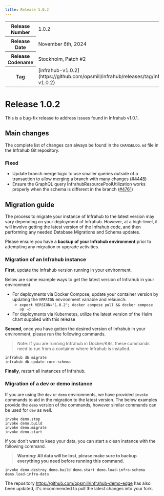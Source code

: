 ```yaml
---
title: Release 1.0.2
---
```

<table>
  <tbody>
    <tr>
      <th>Release Number</th>
      <td>1.0.2</td>
    </tr>
    <tr>
      <th>Release Date</th>
      <td>November 6th, 2024</td>
    </tr>
    <tr>
      <th>Release Codename</th>
      <td>Stockholm, Patch #2</td>
    </tr>
    <tr>
      <th>Tag</th>
      <td>[infrahub-v1.0.2](https://github.com/opsmill/infrahub/releases/tag/infrahub-v1.0.2)</td>
    </tr>
  </tbody>
</table>

# Release 1.0.2

This is a bug-fix release to address issues found in Infrahub v1.0.1.

## Main changes

The complete list of changes can always be found in the `CHANGELOG.md` file in the Infrahub Git repository.

### Fixed

- Update branch merge logic to use smaller queries outside of a transaction to allow merging a branch with many changes ([#4448](https://github.com/opsmill/infrahub/issues/4448))
- Ensure the GraphQL query InfrahubResourcePoolUtilization works properly when the schema is different in the branch ([#4761](https://github.com/opsmill/infrahub/issues/4761))

## Migration guide

The process to migrate your instance of Infrahub to the latest version may vary depending on your deployment of Infrahub.
However, at a high-level, it will involve getting the latest version of the Infrahub code, and then performing any needed Database Migrations and Schema updates.

Please ensure you have a **backup of your Infrahub environment** prior to attempting any migration or upgrade activities.

### Migration of an Infrahub instance

**First**, update the Infrahub version running in your environment.

Below are some example ways to get the latest version of Infrahub in your environment.

- For deployments via Docker Compose, update your container version by updating the `VERSION` environment variable and relaunch:
  - `export VERSION="1.0.2"; docker compose pull && docker compose up -d`
- For deployments via Kubernetes, utilize the latest version of the Helm chart supplied with this release

**Second**, once you have gotten the desired version of Infrahub in your environment, please run the following commands.

> Note: If you are running Infrahub in Docker/K8s, these commands need to run from a container where Infrahub is installed.

```shell
infrahub db migrate
infrahub db update-core-schema
```

**Finally**, restart all instances of Infrahub.

### Migration of a dev or demo instance

If you are using the `dev` or `demo` environments, we have provided `invoke` commands to aid in the migration to the latest version.
The below examples provide the `demo` version of the commands, however similar commands can be used for `dev` as well.

```shell
invoke demo.stop
invoke demo.build
invoke demo.migrate
invoke demo.start
```

If you don't want to keep your data, you can start a clean instance with the following command.

> **Warning: All data will be lost, please make sure to backup everything you need before running this command.**

```shell
invoke demo.destroy demo.build demo.start demo.load-infra-schema demo.load-infra-data
```

The repository https://github.com/opsmill/infrahub-demo-edge has also been updated, it's recommended to pull the latest changes into your fork.